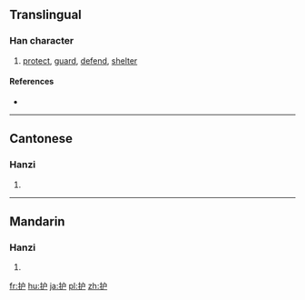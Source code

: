 {{also|護}}
==Translingual==

===Han character===
{{Han char|rn=64|rad=手|as=04|sn=7|four=|canj=手戈尸 (QIS)}}

# [[protect]], [[guard]], [[defend]], [[shelter]]

====References====
* {{Han ref|kx=0422.121|hdz=31844.030|uh=62A4|ud=25252}}

----

==Cantonese==

===Hanzi===
{{yue-hanzi|jyut=|y=wu6|tra=護}}

# {{defn|Cantonese|sort=手04}}

----

==Mandarin==

===Hanzi===
{{cmn-hanzi|tra=護|pin=[[bēng]] ([[beng1]]), [[hù]] ([[hu4]])|wg=peng<sup>1</sup>, hu<sup>4</sup>}}

# {{defn|Mandarin|sort=手04}}

[[fr:护]]
[[hu:护]]
[[ja:护]]
[[pl:护]]
[[zh:护]]